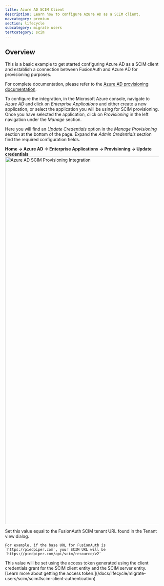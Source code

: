 ```yaml
---
title: Azure AD SCIM Client
description: Learn how to configure Azure AD as a SCIM client.
navcategory: premium
section: lifecycle
subcategory: migrate users
tertcategory: scim
---
```


## Overview

This is a basic example to get started configuring Azure AD as a SCIM client and establish a connection between FusionAuth and Azure AD for provisioning purposes.

For complete documentation, please refer to the [Azure AD provisioning documentation](https://learn.microsoft.com/en-us/azure/active-directory/app-provisioning/user-provisioning).

To configure the integration, in the Microsoft Azure console, navigate to *Azure AD* and click on *Enterprise Applications* and either create a new application, or select the application you will be using for SCIM provisioning. Once you have selected the application, click on *Provisioning* in the left navigation under the *Manage* section.

Here you will find an *Update Credentials* option in the *Manage Provisioning* section at the bottom of the page. Expand the *Admin Credentials* section find the required configuration fields.

<strong>Home -> Azure AD -> Enterprise Applications -> Provisioning -> Update credentials</strong>
<img src="/img/docs/lifecycle/migrate-users/scim/azure-ad-scim-client-credentials.png" alt="Azure AD SCIM Provisioning Integration" width="1200" role="bottom-cropped" />

<APIBlock>
  <APIField name="Tenant URL">
    Set this value equal to the FusionAuth SCIM tenant URL found in the Tenant view dialog.

    For example, if the base URL for FusionAuth is `https://piedpiper.com`, your SCIM URL will be `https://piedpiper.com/api/scim/resource/v2`
  </APIField>
  <APIField name="Secret Token">
    This value will be set using the access token generated using the client credentials grant for the SCIM client entity and the SCIM server entity. [Learn more about getting the access token.](/docs/lifecycle/migrate-users/scim/scim#scim-client-authentication)
  </APIField>
</APIBlock>

